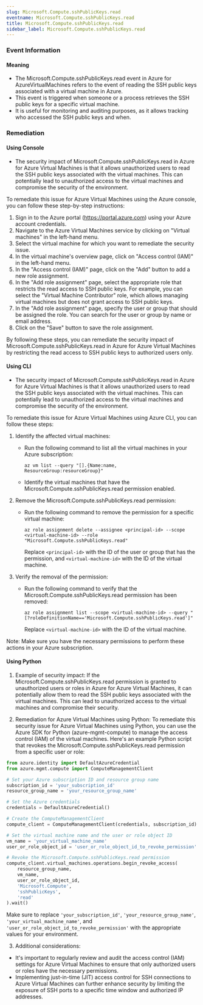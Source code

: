 ```yaml
--- 
slug: Microsoft.Compute.sshPublicKeys.read
eventname: Microsoft.Compute.sshPublicKeys.read
title: Microsoft.Compute.sshPublicKeys.read
sidebar_label: Microsoft.Compute.sshPublicKeys.read
---
```

                       
### Event Information

#### Meaning

- The Microsoft.Compute.sshPublicKeys.read event in Azure for AzureVirtualMachines refers to the event of reading the SSH public keys associated with a virtual machine in Azure.
- This event is triggered when someone or a process retrieves the SSH public keys for a specific virtual machine.
- It is useful for monitoring and auditing purposes, as it allows tracking who accessed the SSH public keys and when.

### Remediation

#### Using Console

- The security impact of Microsoft.Compute.sshPublicKeys.read in Azure for Azure Virtual Machines is that it allows unauthorized users to read the SSH public keys associated with the virtual machines. This can potentially lead to unauthorized access to the virtual machines and compromise the security of the environment.

To remediate this issue for Azure Virtual Machines using the Azure console, you can follow these step-by-step instructions:

1. Sign in to the Azure portal (https://portal.azure.com) using your Azure account credentials.
2. Navigate to the Azure Virtual Machines service by clicking on "Virtual machines" in the left-hand menu.
3. Select the virtual machine for which you want to remediate the security issue.
4. In the virtual machine's overview page, click on "Access control (IAM)" in the left-hand menu.
5. In the "Access control (IAM)" page, click on the "Add" button to add a new role assignment.
6. In the "Add role assignment" page, select the appropriate role that restricts the read access to SSH public keys. For example, you can select the "Virtual Machine Contributor" role, which allows managing virtual machines but does not grant access to SSH public keys.
7. In the "Add role assignment" page, specify the user or group that should be assigned the role. You can search for the user or group by name or email address.
8. Click on the "Save" button to save the role assignment.

By following these steps, you can remediate the security impact of Microsoft.Compute.sshPublicKeys.read in Azure for Azure Virtual Machines by restricting the read access to SSH public keys to authorized users only.

#### Using CLI

- The security impact of Microsoft.Compute.sshPublicKeys.read in Azure for Azure Virtual Machines is that it allows unauthorized users to read the SSH public keys associated with the virtual machines. This can potentially lead to unauthorized access to the virtual machines and compromise the security of the environment.

To remediate this issue for Azure Virtual Machines using Azure CLI, you can follow these steps:

1. Identify the affected virtual machines: 
   - Run the following command to list all the virtual machines in your Azure subscription:
     ```
     az vm list --query "[].{Name:name, ResourceGroup:resourceGroup}"
     ```
   - Identify the virtual machines that have the Microsoft.Compute.sshPublicKeys.read permission enabled.

2. Remove the Microsoft.Compute.sshPublicKeys.read permission:
   - Run the following command to remove the permission for a specific virtual machine:
     ```
     az role assignment delete --assignee <principal-id> --scope <virtual-machine-id> --role "Microsoft.Compute.sshPublicKeys.read"
     ```
     Replace `<principal-id>` with the ID of the user or group that has the permission, and `<virtual-machine-id>` with the ID of the virtual machine.

3. Verify the removal of the permission:
   - Run the following command to verify that the Microsoft.Compute.sshPublicKeys.read permission has been removed:
     ```
     az role assignment list --scope <virtual-machine-id> --query "[?roleDefinitionName=='Microsoft.Compute.sshPublicKeys.read']"
     ```
     Replace `<virtual-machine-id>` with the ID of the virtual machine.

Note: Make sure you have the necessary permissions to perform these actions in your Azure subscription.

#### Using Python

1. Example of security impact: If the Microsoft.Compute.sshPublicKeys.read permission is granted to unauthorized users or roles in Azure for Azure Virtual Machines, it can potentially allow them to read the SSH public keys associated with the virtual machines. This can lead to unauthorized access to the virtual machines and compromise their security.

2. Remediation for Azure Virtual Machines using Python:
To remediate this security issue for Azure Virtual Machines using Python, you can use the Azure SDK for Python (azure-mgmt-compute) to manage the access control (IAM) of the virtual machines. Here's an example Python script that revokes the Microsoft.Compute.sshPublicKeys.read permission from a specific user or role:

```python
from azure.identity import DefaultAzureCredential
from azure.mgmt.compute import ComputeManagementClient

# Set your Azure subscription ID and resource group name
subscription_id = 'your_subscription_id'
resource_group_name = 'your_resource_group_name'

# Set the Azure credentials
credentials = DefaultAzureCredential()

# Create the ComputeManagementClient
compute_client = ComputeManagementClient(credentials, subscription_id)

# Set the virtual machine name and the user or role object ID
vm_name = 'your_virtual_machine_name'
user_or_role_object_id = 'user_or_role_object_id_to_revoke_permission'

# Revoke the Microsoft.Compute.sshPublicKeys.read permission
compute_client.virtual_machines.operations.begin_revoke_access(
    resource_group_name,
    vm_name,
    user_or_role_object_id,
    'Microsoft.Compute',
    'sshPublicKeys',
    'read'
).wait()
```

Make sure to replace `'your_subscription_id'`, `'your_resource_group_name'`, `'your_virtual_machine_name'`, and `'user_or_role_object_id_to_revoke_permission'` with the appropriate values for your environment.

3. Additional considerations:
- It's important to regularly review and audit the access control (IAM) settings for Azure Virtual Machines to ensure that only authorized users or roles have the necessary permissions.
- Implementing just-in-time (JIT) access control for SSH connections to Azure Virtual Machines can further enhance security by limiting the exposure of SSH ports to a specific time window and authorized IP addresses.


 